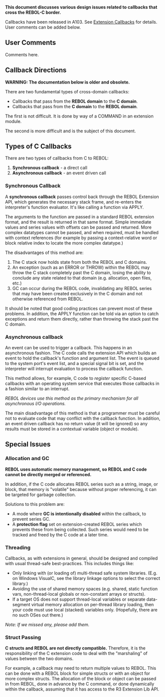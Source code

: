 '''This document discusses various design issues related to callbacks that cross the REBOL-C border.'''

Callbacks have been released in A103. See [http://www.rebol.com/r3/docs/concepts/extensions-callbacks.html Extension Callbacks] for details. User comments can be added below.

==User Comments==

Comments here.


==Callback Directions==

'''WARNING: The documentation below is older and obsolete.'''

There are two fundamental types of cross-domain callbacks:

*Callbacks that pass from the '''REBOL domain''' to the '''C domain'''.
*Callbacks that pass from the '''C domain''' to the '''REBOL domain'''.

The first is not difficult. It is done by way of a COMMAND in an extension module.

The second is more difficult and is the subject of this document.

==Types of C Callbacks==

There are two types of callbacks from C to REBOL:

#'''Synchronous callback''' - a direct call
#'''Asynchronous callback''' - an event driven call

===Synchronous Callback===

A '''synchronous callback''' passes control back through the REBOL Extension API, which generates the necessary stack frame, and re-enters the interpreter's function evaluator. It's like calling a function via APPLY.

The arguments to the function are passed in a standard REBOL extension format, and the result is returned in that same format. Simple immediate values and series values with offsets can be passed and returned. More complex datatypes cannot be passed, and when required, must be handled with context references (for example by passing a context-relative word or block relative index to locate the more complex datatype.)

The disadvantages of this method are:

#The C stack now holds state from both the REBOL and C domains.
#An exception (such as an ERROR or THROW) within the REBOL may throw the C stack completely past the C domain, losing the ability to conclude any state related to that domain (e.g. allocation, open files, etc.)
#GC can occur during the REBOL code, invalidating any REBOL series that may have been created exclusively in the C domain and not otherwise referenced from REBOL.

It should be noted that good coding practices can prevent most of these problems. In addition, the
APPLY function can be told via an option to catch exceptions and return them directly, rather than throwing the stack past the C domain.

===Asynchronous callback===

An event can be used to trigger a callback. This happens in an asynchronous fashion. The C code calls the extension API which builds an event to hold the callback's function and argument list. The event is queued to the system port's event list, and a special signal bit is set, and the interpreter will interrupt evaluation to process the callback function.

This method allows, for example, C code to ''register'' specific C-based callbacks with an operating system service that executes those callbacks in a fashion similar to an interrupt.

''REBOL devices use this method as the primary mechanism for all asynchronous I/O operations.''

The main disadvantage of this method is that a programmer must be careful not to evaluate code that may conflict with the callback function. In addition, an event driven callback has no return value (it will be ignored) so any results must be stored in a contextual variable (object or module).

==Special Issues==

===Allocation and GC===

'''REBOL uses automatic memory management, so REBOL and C code cannot be directly merged or referenced.'''

In addition, if the C code allocates REBOL series such as a string, image, or block, that memory is "volatile" because without proper referencing, it can be targeted for garbage collection.

Solutions to this problem are:

*A mode where '''GC is intentionally disabled''' within the callback, to prevent series GC.
*A '''protection flag''' set on extension-created REBOL series which prevents these from being collected. Such series would need to be tracked and freed by the C code at a later time.

===Threading===

Callbacks, as with extensions in general, should be designed and compiled with usual thread-safe best-practices. This includes things like:

*Only linking with (or loading of) multi-thread safe system libraries. (E.g. on Windows VisualC, see the library linkage options to select the correct library.)
*Avoiding the use of shared memory spaces (e.g. shared, static function vars, non-thread-local globals or non-constant arrays or structs).
*If a target OS does not support thread-local variables or separate data-segment virtual memory allocation on per-thread library loading, then your code must use local (stacked) variables only. (Hopefully, there are no such OSes out there.)

''Note: If we missed any, please add them.''

===Struct Passing===

'''C structs and REBOL are not directly compatible.''' Therefore, it is the responsibility of the C extension code to deal with the "marshaling" of values between the two domains.

For example, a callback may need to return multiple values to REBOL. This can be done with a REBOL block for simple structs or with an object for more complex structs. The allocation of the block or object can be passed in from REBOL, done in advance by the C command, or done dynamically within the callback, assuming that it has access to the R3 Extension Lib API.